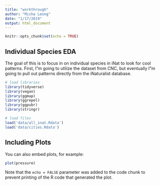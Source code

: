 ```yaml
---
title: "workthrough"
author: "Misha Leong"
date: "1/17/2019"
output: html_document
---
```


```r
knitr::opts_chunk$set(echo = TRUE)
```

## Individual Species EDA

The goal of this is to focus in on individual species in iNat to look for cool patterns.  First, I"m going to utliize the dataset from CNC, but eventually I"m going to pull out patterns directly from the iNaturalist database.

```r
# load libraries
library(tidyverse)
library(vegan)
library(ggmap)
library(ggrepel)
library(ggpubr)
library(stringr)

# load files
load('data/all_inat.Rdata')
load('data/cities.Rdata')
```

## Including Plots

You can also embed plots, for example:

```r
plot(pressure)
```

Note that the `echo = FALSE` parameter was added to the code chunk to prevent printing of the R code that generated the plot.
